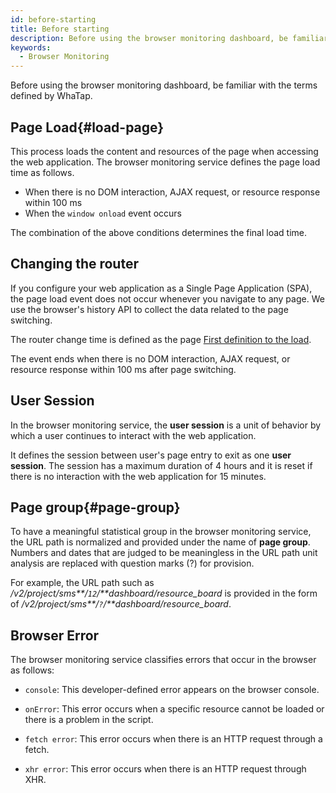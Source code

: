 ```yaml
---
id: before-starting
title: Before starting
description: Before using the browser monitoring dashboard, be familiar with the terms defined by WhaTap.
keywords:
  - Browser Monitoring
---
```


Before using the browser monitoring dashboard, be familiar with the terms defined by WhaTap.

## Page Load{#load-page}

This process loads the content and resources of the page when accessing the web application. The browser monitoring service defines the page load time as follows.

- When there is no DOM interaction, AJAX request, or resource response within 100 ms
- When the `window onload` event occurs

The combination of the above conditions determines the final load time.

## Changing the router

If you configure your web application as a Single Page Application (SPA), the page load event does not occur whenever you navigate to any page. We use the browser's history API to collect the data related to the page switching. 

The router change time is defined as the page [First definition to the load](#load-page).

The event ends when there is no DOM interaction, AJAX request, or resource response within 100 ms after page switching.

## User Session

In the browser monitoring service, the **user session** is a unit of behavior by which a user continues to interact with the web application.

It defines the session between user's page entry to exit as one **user session**. The session has a maximum duration of 4 hours and it is reset if there is no interaction with the web application for 15 minutes.

## Page group{#page-group}

To have a meaningful statistical group in the browser monitoring service, the URL path is normalized and provided under the name of **page group**. Numbers and dates that are judged to be meaningless in the URL path unit analysis are replaced with question marks (?) for provision.

For example, the URL path such as _/v2/project/sms**/`12`/**dashboard/resource_board_ is provided in the form of _/v2/project/sms**/`?`/**dashboard/resource_board_.

## Browser Error

The browser monitoring service classifies errors that occur in the browser as follows:

- `console`: This developer-defined error appears on the browser console.

- `onError`: This error occurs when a specific resource cannot be loaded or there is a problem in the script.

- `fetch error`: This error occurs when there is an HTTP request through a fetch.

- `xhr error`: This error occurs when there is an HTTP request through XHR.
